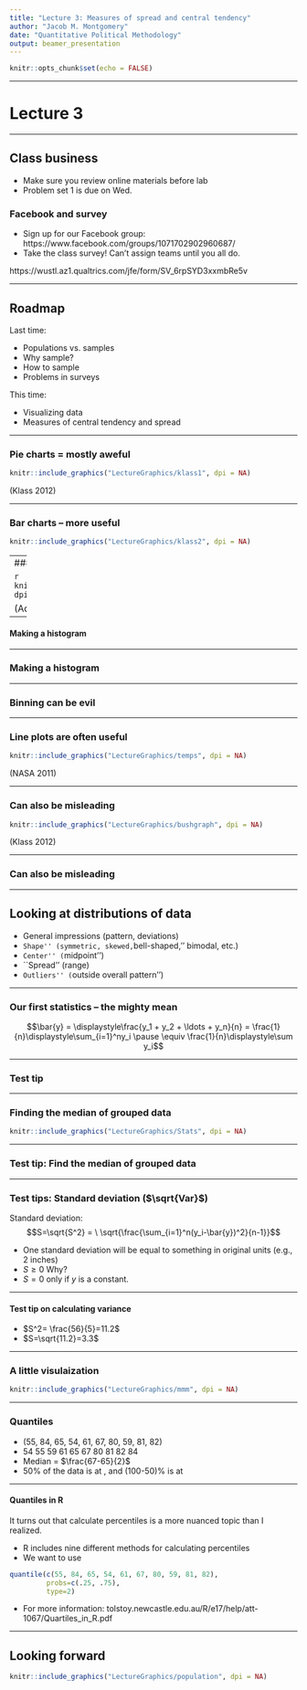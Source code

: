```yaml
---
title: "Lecture 3: Measures of spread and central tendency"
author: "Jacob M. Montgomery"
date: "Quantitative Political Methodology"
output: beamer_presentation
---
```


```r
knitr::opts_chunk$set(echo = FALSE)
```



----

# Lecture 3

----


## Class business

- Make sure you review online materials before lab
- Problem set 1 is due on Wed.


### Facebook and survey

- Sign up for our Facebook group: https://www.facebook.com/groups/1071702902960687/
- Take the class survey!  Can't assign teams until you all do.

https://wustl.az1.qualtrics.com/jfe/form/SV_6rpSYD3xxmbRe5v

----

## Roadmap 

Last time: 

- Populations vs. samples
- Why sample?
- How to sample
- Problems in surveys

This time: 

- Visualizing data
- Measures of central tendency and spread

----

### Pie charts = mostly aweful


```r
knitr::include_graphics("LectureGraphics/klass1", dpi = NA)
```

(Klass 2012)

----

### Bar charts -- more useful

```r
knitr::include_graphics("LectureGraphics/klass2", dpi = NA)
```

---
#### Histograms -- usually good

```r
knitr::include_graphics("LectureGraphics/adams", dpi = NA)
```

(Adams 1997)


----

#### Making a histogram


\begin{center}
\begin{tabular}{rlr}
  \hline
 & State & Median Income \\ 
  \hline
1 & Alabama & 40489 \\ 
  2 & Alaska & 66953 \\ 
  3 & Arizona & 48745 \\ 
  4 & Arkansas & 37823 \\ 
  5 & California & 58931 \\ 
  6 & Colorado & 55430 \\ 
  7 & Connecticut & 67034 \\ 
  8 & Delaware & 56860 \\ 
    & \ldots & \\
  50 & Wisconsin & 49993 \\ 
  51 & Wyoming & 52664 \\ 
  52 & Puerto Rico & 18314 \\ 
   \hline
\end{tabular}
\end{center}

----

### Making a histogram

\begin{center}
\begin{tabular}{lc}
	\hline
	Class & Count \\ \hline
	\$0-\$9,999 & 0 \\
	\$10,000-\$19,999 & 1 \\
	\$20,000-\$29,999 & 0 \\
	\$30,000-\$39,999 & 3 \\
	\$40,000-\$49,999 & 27 \\
	\$50,000-\$59,999 & 14 \\
	\$60,000-\$69,999 & 7 \\
	\$70,000-\$79,999 & 0 \\ \hline
\end{tabular}
\end{center}

----

### Binning can be evil

\begin{center}
\includegraphics[width=7.5cm]{./LectureGraphics/schultz1}\\
\includegraphics[width=7.5cm]{./LectureGraphics/schultz3}\\
\footnotesize{(Ken Schultz)}\end{center}

----

### Line plots are often useful

```r
knitr::include_graphics("LectureGraphics/temps", dpi = NA)
```

(NASA 2011)


----

### Can also be misleading

```r
knitr::include_graphics("LectureGraphics/bushgraph", dpi = NA)
```

(Klass 2012)


----


### Can also be misleading

\begin{center}
\includegraphics[height=4cm]{./LectureGraphics/bushcorr1}\includegraphics[height=4cm]{./LectureGraphics/bushcorr2}\\
\footnotesize{(Nyhan 2005)}\end{center}


----

## Looking at distributions of data

- General impressions (pattern, deviations)
- ``Shape'' (symmetric, skewed, ``bell-shaped,'' bimodal, etc.)
- ``Center'' (``midpoint'')
- ``Spread'' (range)
- ``Outliers'' (``outside overall pattern'')


----

### Our first statistics -- the mighty mean


\begin{tabular}{lrl}
& $n=$ &Sample size  \\
& $y_1, y_2, \ldots, y_n = $ &Observations\\
\end{tabular} \pause


$$\bar{y} = \displaystyle\frac{y_1 + y_2 + \ldots + y_n}{n} = \frac{1}{n}\displaystyle\sum_{i=1}^ny_i \pause \equiv \frac{1}{n}\displaystyle\sum y_i$$

----

### Test tip

\begin{tabular}{cc}
Grand mean of two samples & $\bar{y} =  \frac{n_1\bar{y}_1 +
  n_2\bar{y_2}}{n_1+n_2} $\\
\\ \pause
What if I had j samples? & $\bar{y} = \frac{n_1 \bar{y}_1 +
  n_2\bar{y}_2+\ldots+n_j \bar{y}_j}{n_1+n_2 +\ldots + n_j}$\\
\end{tabular}

----

### Finding the median of grouped data


```r
knitr::include_graphics("LectureGraphics/Stats", dpi = NA)
```

----

### Test tip: Find the median of grouped data

\begin{center}
\begin{tabular}{lrrr}

\hline
Category & Frequency & Percentage & Cumulative \% \\
 \hline
  Agree Strongly &   6 & 7.4& 7.69\\ 
  Agree &   27 & 33.3& 40.7\\ 
Neither agree nor disagree &  18 & 22.2& 63.0\\ 
 Disagree &  19 & 23.5& 86.4\\ 
 Disagree Strongly &   11 & 13.6& 100.00\\ 
   \hline
\end{tabular}
\end{center}


----

### Test tips: Standard deviation ($\sqrt{Var}$)

Standard deviation:
 $$S=\sqrt{S^2} = \ \sqrt{\frac{\sum_{i=1}^n(y_i-\bar{y})^2}{n-1}}$$

\pause

- One standard deviation will be equal to something in original units (e.g., 2 inches) \pause
- $S\ge 0$ Why? \pause
- $S=0$ only if $y$ is a constant. 

----

#### Test tip on calculating variance

\begin{center}
\begin{tabular}{lll}
$y_i$ & $(y_i - \bar{y})$ & $ (y_i - \bar{y})^2$ \\
\hline
0 & -5 & 25 \\
4 & -1 & 1 \\
4 & -1 & 1 \\
5 & 0 & 0 \\
7 & 2 & 4 \\
10 & 5 & 25 \\
$\sum y_i = 30$ &$\sum(y_i-\bar{y}) = 0$&$\sum(y_i-\bar{y})^2 = 56$ \\
$\bar{y} = 5$ \\
\hline
\end{tabular}
\end{center}


- $S^2= \frac{56}{5}=11.2$
- $S=\sqrt{11.2}=3.3$




----

### A little visulaization


```r
knitr::include_graphics("LectureGraphics/mmm", dpi = NA)
```

----

### Quantiles

- (55, 84, 65, 54, 61, 67, 80, 59, 81, 82)
- 54 55 59 61 65 67 80 81 82 84 \pause
- Median = $\frac{67-65}{2}$
- 50\% of the data is at \textit{or above}, and (100-50)\% is at \textit{or below}

----

#### Quantiles in R

It turns out that calculate percentiles is a more nuanced topic than I realized.  

- R includes nine different methods for calculating percentiles \pause
- We want to use 

```r
quantile(c(55, 84, 65, 54, 61, 67, 80, 59, 81, 82), 
         probs=c(.25, .75), 
         type=2)
```
\pause
- For more information: 
tolstoy.newcastle.edu.au/R/e17/help/att-1067/Quartiles_in_R.pdf




----

## Looking forward


```r
knitr::include_graphics("LectureGraphics/population", dpi = NA)
```

